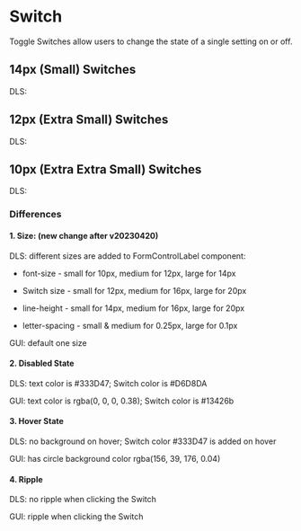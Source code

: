 <style>
  {`
    .flex {
      display: flex;
      align-items: center;
      gap: 16px;
      div {
        display: flex;
      }
    }
     .type {
      min-width: 40px;
    }
 `}
</style>



<Meta title="Switch Overview" />

# Switch

Toggle Switches allow users to change the state of a single setting on or off.

## 14px (Small) Switches

<Canvas>
  <div>
    <div className="flex">
      <p className="type">DLS:</p>
      <Story of={SwitchStories.LargeUnchecked} />
      <Story of={SwitchStories.LargeChecked} />
      <Story of={SwitchStories.LargeDisabledUnchecked} />
      <Story of={SwitchStories.LargeDisabledChecked} />
    </div>
  </div>
</Canvas>

## 12px (Extra Small) Switches

<Canvas>
  <div>
    <div className="flex">
      <p className="type">DLS:</p>
      <Story of={SwitchStories.MediumUnchecked} />
      <Story of={SwitchStories.MediumChecked} />
      <Story of={SwitchStories.MediumDisabledUnchecked} />
      <Story of={SwitchStories.MediumDisabledChecked} />
    </div>
  </div>
</Canvas>

## 10px (Extra Extra Small) Switches

<Canvas>
  <div>
    <div className="flex">
      <p className="type">DLS:</p>
      <Story of={SwitchStories.SmallUnchecked} />
      <Story of={SwitchStories.SmallChecked} />
      <Story of={SwitchStories.SmallDisabledUnchecked} />
      <Story of={SwitchStories.SmallDisabledChecked} />
    </div>
  </div>
</Canvas>

### Differences

#### 1. Size: (new change after v20230420)

DLS: different sizes are added to FormControlLabel component:

- font-size - small for 10px, medium for 12px, large for 14px

- Switch size - small for 12px, medium for 16px, large for 20px

- line-height - small for 14px, medium for 16px, large for 20px

- letter-spacing - small & medium for 0.25px, large for 0.1px

GUI: default one size

#### 2. Disabled State

DLS: text color is #333D47; Switch color is #D6D8DA

GUI: text color is rgba(0, 0, 0, 0.38); Switch color is #13426b

#### 3. Hover State

DLS: no background on hover; Switch color #333D47 is added on hover

GUI: has circle background color rgba(156, 39, 176, 0.04)

#### 4. Ripple

DLS: no ripple when clicking the Switch

GUI: ripple when clicking the Switch
